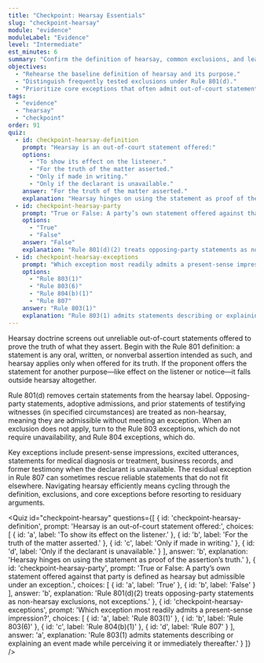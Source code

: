 ```yaml
---
title: "Checkpoint: Hearsay Essentials"
slug: "checkpoint-hearsay"
module: "evidence"
moduleLabel: "Evidence"
level: "Intermediate"
est_minutes: 6
summary: "Confirm the definition of hearsay, common exclusions, and leading exceptions before diving deeper."
objectives:
  - "Rehearse the baseline definition of hearsay and its purpose."
  - "Distinguish frequently tested exclusions under Rule 801(d)."
  - "Prioritize core exceptions that often admit out-of-court statements."
tags:
  - "evidence"
  - "hearsay"
  - "checkpoint"
order: 91
quiz:
  - id: checkpoint-hearsay-definition
    prompt: "Hearsay is an out-of-court statement offered:"
    options:
      - "To show its effect on the listener."
      - "For the truth of the matter asserted."
      - "Only if made in writing."
      - "Only if the declarant is unavailable."
    answer: "For the truth of the matter asserted."
    explanation: "Hearsay hinges on using the statement as proof of the assertion’s truth."
  - id: checkpoint-hearsay-party
    prompt: "True or False: A party’s own statement offered against that party is defined as hearsay but admissible under an exception."
    options:
      - "True"
      - "False"
    answer: "False"
    explanation: "Rule 801(d)(2) treats opposing-party statements as non-hearsay exclusions, not exceptions."
  - id: checkpoint-hearsay-exceptions
    prompt: "Which exception most readily admits a present-sense impression?"
    options:
      - "Rule 803(1)"
      - "Rule 803(6)"
      - "Rule 804(b)(1)"
      - "Rule 807"
    answer: "Rule 803(1)"
    explanation: "Rule 803(1) admits statements describing or explaining an event made while perceiving it or immediately thereafter."
---
```


Hearsay doctrine screens out unreliable out-of-court statements offered to prove the truth of what they assert. Begin with the Rule 801 definition: a statement is any oral, written, or nonverbal assertion intended as such, and hearsay applies only when offered for its truth. If the proponent offers the statement for another purpose—like effect on the listener or notice—it falls outside hearsay altogether.

Rule 801(d) removes certain statements from the hearsay label. Opposing-party statements, adoptive admissions, and prior statements of testifying witnesses (in specified circumstances) are treated as non-hearsay, meaning they are admissible without meeting an exception. When an exclusion does not apply, turn to the Rule 803 exceptions, which do not require unavailability, and Rule 804 exceptions, which do.

Key exceptions include present-sense impressions, excited utterances, statements for medical diagnosis or treatment, business records, and former testimony when the declarant is unavailable. The residual exception in Rule 807 can sometimes rescue reliable statements that do not fit elsewhere. Navigating hearsay efficiently means cycling through the definition, exclusions, and core exceptions before resorting to residuary arguments.

<Quiz id="checkpoint-hearsay" questions={[
  {
    id: 'checkpoint-hearsay-definition',
    prompt: 'Hearsay is an out-of-court statement offered:',
    choices: [
      { id: 'a', label: 'To show its effect on the listener.' },
      { id: 'b', label: 'For the truth of the matter asserted.' },
      { id: 'c', label: 'Only if made in writing.' },
      { id: 'd', label: 'Only if the declarant is unavailable.' }
    ],
    answer: 'b',
    explanation:
      'Hearsay hinges on using the statement as proof of the assertion’s truth.'
  },
  {
    id: 'checkpoint-hearsay-party',
    prompt: 'True or False: A party’s own statement offered against that party is defined as hearsay but admissible under an exception.',
    choices: [
      { id: 'a', label: 'True' },
      { id: 'b', label: 'False' }
    ],
    answer: 'b',
    explanation:
      'Rule 801(d)(2) treats opposing-party statements as non-hearsay exclusions, not exceptions.'
  },
  {
    id: 'checkpoint-hearsay-exceptions',
    prompt: 'Which exception most readily admits a present-sense impression?',
    choices: [
      { id: 'a', label: 'Rule 803(1)' },
      { id: 'b', label: 'Rule 803(6)' },
      { id: 'c', label: 'Rule 804(b)(1)' },
      { id: 'd', label: 'Rule 807' }
    ],
    answer: 'a',
    explanation:
      'Rule 803(1) admits statements describing or explaining an event made while perceiving it or immediately thereafter.'
  }
]} />
